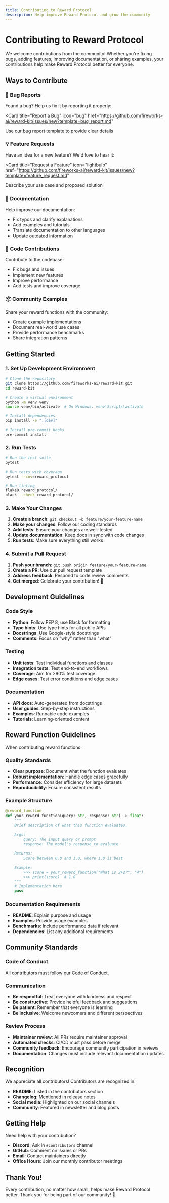 ```yaml
---
title: Contributing to Reward Protocol
description: Help improve Reward Protocol and grow the community
---
```


# Contributing to Reward Protocol

We welcome contributions from the community! Whether you're fixing bugs, adding features, improving documentation, or sharing examples, your contributions help make Reward Protocol better for everyone.

## Ways to Contribute

### 🐛 Bug Reports
Found a bug? Help us fix it by reporting it properly:

<Card
  title="Report a Bug"
  icon="bug"
  href="https://github.com/fireworks-ai/reward-kit/issues/new?template=bug_report.md"
>
  Use our bug report template to provide clear details
</Card>

### 💡 Feature Requests
Have an idea for a new feature? We'd love to hear it:

<Card
  title="Request a Feature"
  icon="lightbulb"
  href="https://github.com/fireworks-ai/reward-kit/issues/new?template=feature_request.md"
>
  Describe your use case and proposed solution
</Card>

### 📝 Documentation
Help improve our documentation:
- Fix typos and clarify explanations
- Add examples and tutorials
- Translate documentation to other languages
- Update outdated information

### 🔧 Code Contributions
Contribute to the codebase:
- Fix bugs and issues
- Implement new features
- Improve performance
- Add tests and improve coverage

### 📦 Community Examples
Share your reward functions with the community:
- Create example implementations
- Document real-world use cases
- Provide performance benchmarks
- Share integration patterns

## Getting Started

### 1. Set Up Development Environment

```bash
# Clone the repository
git clone https://github.com/fireworks-ai/reward-kit.git
cd reward-kit

# Create a virtual environment
python -m venv venv
source venv/bin/activate  # On Windows: venv\Scripts\activate

# Install dependencies
pip install -e ".[dev]"

# Install pre-commit hooks
pre-commit install
```

### 2. Run Tests

```bash
# Run the test suite
pytest

# Run tests with coverage
pytest --cov=reward_protocol

# Run linting
flake8 reward_protocol/
black --check reward_protocol/
```

### 3. Make Your Changes

1. **Create a branch**: `git checkout -b feature/your-feature-name`
2. **Make your changes**: Follow our coding standards
3. **Add tests**: Ensure your changes are well-tested
4. **Update documentation**: Keep docs in sync with code changes
5. **Run tests**: Make sure everything still works

### 4. Submit a Pull Request

1. **Push your branch**: `git push origin feature/your-feature-name`
2. **Create a PR**: Use our pull request template
3. **Address feedback**: Respond to code review comments
4. **Get merged**: Celebrate your contribution! 🎉

## Development Guidelines

### Code Style
- **Python**: Follow PEP 8, use Black for formatting
- **Type hints**: Use type hints for all public APIs
- **Docstrings**: Use Google-style docstrings
- **Comments**: Focus on "why" rather than "what"

### Testing
- **Unit tests**: Test individual functions and classes
- **Integration tests**: Test end-to-end workflows
- **Coverage**: Aim for >90% test coverage
- **Edge cases**: Test error conditions and edge cases

### Documentation
- **API docs**: Auto-generated from docstrings
- **User guides**: Step-by-step instructions
- **Examples**: Runnable code examples
- **Tutorials**: Learning-oriented content

## Reward Function Guidelines

When contributing reward functions:

### Quality Standards
- **Clear purpose**: Document what the function evaluates
- **Robust implementation**: Handle edge cases gracefully
- **Performance**: Consider efficiency for large datasets
- **Reproducibility**: Ensure consistent results

### Example Structure
```python
@reward_function
def your_reward_function(query: str, response: str) -> float:
    """
    Brief description of what this function evaluates.
    
    Args:
        query: The input query or prompt
        response: The model's response to evaluate
        
    Returns:
        Score between 0.0 and 1.0, where 1.0 is best
        
    Example:
        >>> score = your_reward_function("What is 2+2?", "4")
        >>> print(score)  # 1.0
    """
    # Implementation here
    pass
```

### Documentation Requirements
- **README**: Explain purpose and usage
- **Examples**: Provide usage examples
- **Benchmarks**: Include performance data if relevant
- **Dependencies**: List any additional requirements

## Community Standards

### Code of Conduct
All contributors must follow our [Code of Conduct](https://github.com/fireworks-ai/reward-kit/blob/main/CODE_OF_CONDUCT.md).

### Communication
- **Be respectful**: Treat everyone with kindness and respect
- **Be constructive**: Provide helpful feedback and suggestions
- **Be patient**: Remember that everyone is learning
- **Be inclusive**: Welcome newcomers and different perspectives

### Review Process
- **Maintainer review**: All PRs require maintainer approval
- **Automated checks**: CI/CD must pass before merge
- **Community feedback**: Encourage community participation in reviews
- **Documentation**: Changes must include relevant documentation updates

## Recognition

We appreciate all contributors! Contributors are recognized in:
- **README**: Listed in the contributors section
- **Changelog**: Mentioned in release notes
- **Social media**: Highlighted on our social channels
- **Community**: Featured in newsletter and blog posts

## Getting Help

Need help with your contribution?

- **Discord**: Ask in `#contributors` channel
- **GitHub**: Comment on issues or PRs
- **Email**: Contact maintainers directly
- **Office Hours**: Join our monthly contributor meetings

## Thank You!

Every contribution, no matter how small, helps make Reward Protocol better. Thank you for being part of our community! 🙏